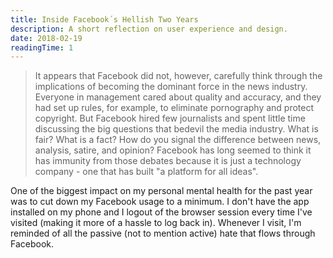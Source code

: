 ```yaml
---
title: Inside Facebook´s Hellish Two Years
description: A short reflection on user experience and design.
date: 2018-02-19
readingTime: 1
---
```


>It appears that Facebook did not, however, carefully think through the implications of becoming the dominant force in the news industry. Everyone in management cared about quality and accuracy, and they had set up rules, for example, to eliminate pornography and protect copyright. But Facebook hired few journalists and spent little time discussing the big questions that bedevil the media industry. What is fair? What is a fact? How do you signal the difference between news, analysis, satire, and opinion? Facebook has long seemed to think it has immunity from those debates because it is just a technology company - one that has built "a platform for all ideas".

One of the biggest impact on my personal mental health for the past year was to cut down my Facebook usage to a minimum. I don't have the app installed on my phone and I logout of the browser session every time I've visited (making it more of a hassle to log back in). Whenever I visit, I'm reminded of all the passive (not to mention active) hate that flows through Facebook.